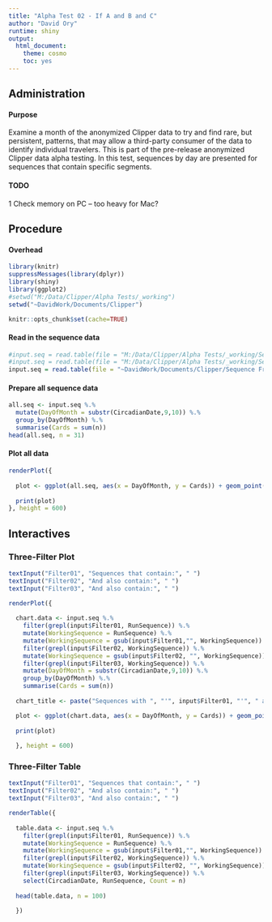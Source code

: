 ```yaml
---
title: "Alpha Test 02 - If A and B and C"
author: "David Ory"
runtime: shiny
output:
  html_document:
    theme: cosmo
    toc: yes
---
```


## Administration

#### Purpose
Examine a month of the anonymized Clipper data to try and find rare, but persistent, patterns, that may allow a third-party consumer of the data to identify individual travelers.  This is part of the pre-release anonymized Clipper data alpha testing.  In this test, sequences by day are presented for sequences that contain specific segments.

#### TODO
1 Check memory on PC -- too heavy for Mac?

## Procedure

#### Overhead
```r
library(knitr)
suppressMessages(library(dplyr))
library(shiny)
library(ggplot2)
#setwd("M:/Data/Clipper/Alpha Tests/_working")
setwd("~DavidWork/Documents/Clipper")
```

```r
knitr::opts_chunk$set(cache=TRUE)
```

#### Read in the sequence data
```r
#input.seq = read.table(file = "M:/Data/Clipper/Alpha Tests/_working/Sequence Frequencies by Date.csv", header = TRUE, sep = ",", stringsAsFactors = FALSE)
#input.seq = read.table(file = "M:/Data/Clipper/Alpha Tests/_working/Sequence Frequencies by Date (test).csv", header = TRUE, sep = ",", stringsAsFactors = FALSE)
input.seq = read.table(file = "~DavidWork/Documents/Clipper/Sequence Frequencies by Date (test).csv", header = TRUE, sep = ",", stringsAsFactors = FALSE)
```

#### Prepare all sequence data
```r
all.seq <- input.seq %.%
  mutate(DayOfMonth = substr(CircadianDate,9,10)) %.%
  group_by(DayOfMonth) %.%
  summarise(Cards = sum(n))
head(all.seq, n = 31)
```

#### Plot all data
```r
renderPlot({
  
  plot <- ggplot(all.seq, aes(x = DayOfMonth, y = Cards)) + geom_point(size = 4, colour = "#0072B2") + xlab("Day of April 2013") + ylab("Clipper Cards Used") + ggtitle("All Clipper Cards") + theme(text = element_text(size=15), axis.text.x = element_text(vjust=1), axis.title.y = element_text(vjust=2.0), legend.position="none")
  
  print(plot)
}, height = 600)

```

## Interactives

### Three-Filter Plot
```r

textInput("Filter01", "Sequences that contain:", " ")
textInput("Filter02", "And also contain:", " ")
textInput("Filter03", "And also contain:", " ")

renderPlot({
  
  chart.data <- input.seq %.%
    filter(grepl(input$Filter01, RunSequence)) %.%
    mutate(WorkingSequence = RunSequence) %.%
    mutate(WorkingSequence = gsub(input$Filter01,"", WorkingSequence)) %.%
    filter(grepl(input$Filter02, WorkingSequence)) %.%
    mutate(WorkingSequence = gsub(input$Filter02, "", WorkingSequence)) %.%
    filter(grepl(input$Filter03, WorkingSequence)) %.%
    mutate(DayOfMonth = substr(CircadianDate,9,10)) %.%
    group_by(DayOfMonth) %.%
    summarise(Cards = sum(n))
  
  chart_title <- paste("Sequences with ", "'", input$Filter01, "'", " and ", "'", input$Filter02, "'", " and ", "'", input$Filter03, "'")

  plot <- ggplot(chart.data, aes(x = DayOfMonth, y = Cards)) + geom_point(size = 4, colour = "#D55E00") + xlab("Day of April 2013") + ylab("Clipper Cards Used") + labs(title = chart_title) + theme(text = element_text(size=15), axis.text.x = element_text(vjust=1), axis.title.y = element_text(vjust=2.0), legend.position="none")
  
  print(plot)
  
  }, height = 600)

```

### Three-Filter Table
```r

textInput("Filter01", "Sequences that contain:", " ")
textInput("Filter02", "And also contain:", " ")
textInput("Filter03", "And also contain:", " ")

renderTable({
  
  table.data <- input.seq %.%
    filter(grepl(input$Filter01, RunSequence)) %.%
    mutate(WorkingSequence = RunSequence) %.%
    mutate(WorkingSequence = gsub(input$Filter01,"", WorkingSequence)) %.%
    filter(grepl(input$Filter02, WorkingSequence)) %.%
    mutate(WorkingSequence = gsub(input$Filter02, "", WorkingSequence)) %.%
    filter(grepl(input$Filter03, WorkingSequence)) %.%
    select(CircadianDate, RunSequence, Count = n)
  
  head(table.data, n = 100)
   
  })

```

